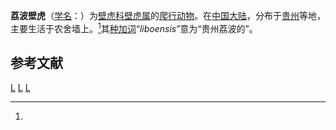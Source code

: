 {{Speciesbox
| genus = Gekko
| species = liboensis
| authority = (Zhou et Li, 1982)<ref name='id4447'>{{cite web| url =http://www.bioinfo.cn/db05/BjdwSpecies.php?action=view&id=4447| title =荔波壁虎| work =《中国动物物种编目数据库》| publisher =中国科学院微生物研究所| author =中国科学院动物研究所| accessdate =2009-04-11| deadurl =yes| archiveurl =https://web.archive.org/web/20160305035129/http://www.bioinfo.cn/db05/BjdwSpecies.php?action=view&id=4447| archivedate =2016-03-05}}</ref>
}}

'''荔波壁虎'''（[[学名|学名]]：{{lang|la|''Gekko liboensis''}}）为[[壁虎科|壁虎科]][[壁虎属|壁虎属]]的[[爬行动物|爬行动物]]。在[[中国大陆|中国大陆]]，分布于[[贵州|贵州]]等地，主要生活于农舍墙上。<ref name='id4447'/>其[[种加词|种加词]]“''liboensis''”意为“贵州荔波的”。

== 参考文献 ==
{{reflist}}

{{Taxonbar|from=Q22009262}}

[[Category:壁虎属|L]]
[[Category:中國特有爬行動物|L]]
[[Category:1982年描述的动物|L]]


{{蜥蜴小作品}}